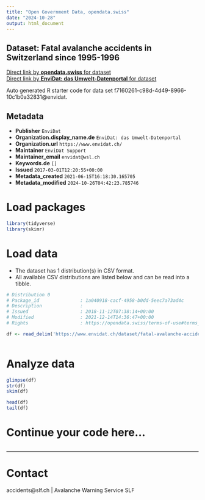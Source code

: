 ```yaml
---
title: "Open Government Data, opendata.swiss"
date: "2024-10-28"
output: html_document
---
```


## Dataset: Fatal avalanche accidents in Switzerland since 1995-1996



[Direct link by **opendata.swiss** for dataset](https://opendata.swiss/de/dataset/fatal-avalanche-accidents-in-switzerland-since-1995-1996)<br>
[Direct link by **EnviDat: das Umwelt-Datenportal** for dataset](https://www.envidat.ch/#/metadata/fatal-avalanche-accidents-switzerland-1995)

Auto generated R starter code for data set f7160261-c98d-4d49-8966-10c1b0a32831@envidat.

## Metadata

- **Publisher** `EnviDat`
- **Organization.display_name.de** `EnviDat: das Umwelt-Datenportal`
- **Organization.url** `https://www.envidat.ch/`
- **Maintainer** `EnviDat Support`
- **Maintainer_email** `envidat@wsl.ch`
- **Keywords.de** `[]`
- **Issued** `2017-03-01T12:20:55+00:00`
- **Metadata_created** `2021-06-15T16:18:30.165705`
- **Metadata_modified** `2024-10-26T04:42:23.785746`


# Load packages

```r

library(tidyverse)
library(skimr)

```

# Load data

-   The dataset has 1 distribution(s) in CSV format.
-   All available CSV distributions are listed below and can be read into a tibble.

```r

# Distribution 0
# Package_id               : 1a040918-cacf-4958-b0dd-5eec7a73ad4c
# Description              : 
# Issued                   : 2018-11-12T07:38:14+00:00
# Modified                 : 2021-12-14T14:36:47+00:00
# Rights                   : https://opendata.swiss/terms-of-use#terms_by

df <- read_delim('https://www.envidat.ch/dataset/fatal-avalanche-accidents-switzerland-1995/resource/6dd040cb-e505-4373-8f7f-e932e7d73c17')



```

# Analyze data

```r

glimpse(df)
str(df)
skim(df)

head(df)
tail(df)

```

# Continue your code here...

```r

```

------------------------------------------------------------------------

# Contact

accidents@slf.ch | Avalanche Warning Service SLF
